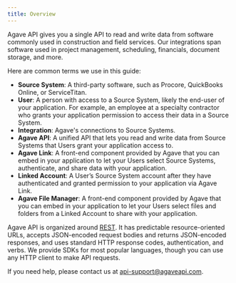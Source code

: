 ```yaml
---
title: Overview
---
```



Agave API gives you a single API to read and write data from software commonly used in construction and field services. Our integrations span software used in project management, scheduling, financials, document storage, and more.

Here are common terms we use in this guide:

- **Source System**: A third-party software, such as Procore, QuickBooks Online, or ServiceTitan.
- **User**: A person with access to a Source System, likely the end-user of your application. For example, an employee at a specialty contractor who grants your application permission to access their data in a Source System.
- **Integration**: Agave's connections to Source Systems.
- **Agave API**: A unified API that lets you read and write data from Source Systems that Users grant your application access to.
- **Agave Link**: A front-end component provided by Agave that you can embed in your application to let your Users select Source Systems, authenticate, and share data with your application.
- **Linked Account**: A User’s Source System account after they have authenticated and granted permission to your application via Agave Link.
- **Agave File Manager**: A front-end component provided by Agave that you can embed in your application to let your Users select files and folders from a Linked Account to share with your application.

Agave API is organized around [REST](https://en.wikipedia.org/wiki/Representational_state_transfer). It has predictable resource-oriented URLs, accepts JSON-encoded request bodies and returns JSON-encoded responses, and uses standard HTTP response codes, authentication, and verbs. We provide SDKs for most popular languages, though you can use any HTTP client to make API requests.

If you need help, please contact us at api-support@agaveapi.com.

